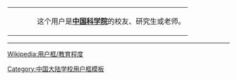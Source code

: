 <div style="float:{{{float|left}}}; border:{{{border-width|1}}}px solid {{{border-color|{{{1|#000000}}}}}}; margin:1px;">
{| cellspacing="0" style="width:238px; background:{{{info-background|{{{2|#5588AA}}}}}};"
| style="width:45px; height:45px; background:{{{logo-background|{{{1|#FFFFFF}}}}}}; text-align:center; font-size:{{{logo-size|{{{5|12}}}}}}pt; color:{{{logo-color|#000000}}};" | <!--注意合理使用之规定：“绝对不能将“合理使用”之图片，放入个人的用户页面进行展示。”-->
| style="font-size:{{{info-size|10}}}pt; padding:4pt; line-height:1.25em; color:{{{info-color|#FFFF88}}};" | 这个用户是'''[[中国科学院]]'''的校友、研究生或老师。
|}</div>

<includeonly>[[Category:中国科学院维基人|{{PAGENAME}}]]</includeonly>

<noinclude>
<div style="clear:both">
----
[[Wikipedia:用户框/教育程度]]</div>
[[Category:中国大陆学校用户框模板]]
</noinclude>